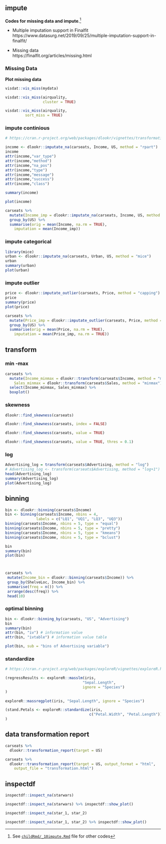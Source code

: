 ## impute

**Codes for missing data and impute**.^[See [`childRmd/_10impute.Rmd`](https://github.com/sbalci/histopathology-template/blob/master/childRmd/_10impute.Rmd) file for other codes]


- Multiple imputation support in Finalfit  
https://www.datasurg.net/2019/09/25/multiple-imputation-support-in-finalfit/

- Missing data  
https://finalfit.org/articles/missing.html






### Missing Data


**Plot missing data**

```r
visdat::vis_miss(mydata)
```



```r
visdat::vis_miss(airquality,
                 cluster = TRUE)
```


```r
visdat::vis_miss(airquality,
         sort_miss = TRUE)
```


### impute continious


```r
# https://cran.r-project.org/web/packages/dlookr/vignettes/transformation.html

income <- dlookr::imputate_na(carseats, Income, US, method = "rpart")
income
attr(income,"var_type")
attr(income,"method")
attr(income,"na_pos")
attr(income,"type")
attr(income,"message")
attr(income,"success")
attr(income,"class")

summary(income)

plot(income)
```



```r
carseats %>%
  mutate(Income_imp = dlookr::imputate_na(carseats, Income, US, method = "knn")) %>%
  group_by(US) %>%
  summarise(orig = mean(Income, na.rm = TRUE),
    imputation = mean(Income_imp))
```


### impute categorical

```r
library(mice)
urban <- dlookr::imputate_na(carseats, Urban, US, method = "mice")
urban 
summary(urban)
plot(urban)
```



### impute outlier

```r
price <- dlookr::imputate_outlier(carseats, Price, method = "capping")
price
summary(price)
plot(price)
```


```r
carseats %>%
  mutate(Price_imp = dlookr::imputate_outlier(carseats, Price, method = "capping")) %>%
  group_by(US) %>%
  summarise(orig = mean(Price, na.rm = TRUE),
    imputation = mean(Price_imp, na.rm = TRUE))
```





## transform


### min -max 

```r
carseats %>% 
  mutate(Income_minmax = dlookr::transform(carseats$Income, method = "minmax"),
    Sales_minmax = dlookr::transform(carseats$Sales, method = "minmax")) %>% 
  select(Income_minmax, Sales_minmax) %>% 
  boxplot()
```


### skewness


```r
dlookr::find_skewness(carseats)

dlookr::find_skewness(carseats, index = FALSE)

dlookr::find_skewness(carseats, value = TRUE)

dlookr::find_skewness(carseats, value = TRUE, thres = 0.1)
```


### log

```r
Advertising_log = transform(carseats$Advertising, method = "log")
# Advertising_log <- transform(carseats$Advertising, method = "log+1")
head(Advertising_log)
summary(Advertising_log)
plot(Advertising_log)
```



## binning

```r
bin <- dlookr::binning(carseats$Income)
bin <- binning(carseats$Income, nbins = 4,
              labels = c("LQ1", "UQ1", "LQ3", "UQ3"))
binning(carseats$Income, nbins = 5, type = "equal")
binning(carseats$Income, nbins = 5, type = "pretty")
binning(carseats$Income, nbins = 5, type = "kmeans")
binning(carseats$Income, nbins = 5, type = "bclust")

bin
summary(bin)
plot(bin)



carseats %>%
 mutate(Income_bin = dlookr::binning(carseats$Income)) %>%
 group_by(ShelveLoc, Income_bin) %>%
 summarise(freq = n()) %>%
 arrange(desc(freq)) %>%
 head(10)

```






### optimal binning

```r
bin <- dlookr::binning_by(carseats, "US", "Advertising")
bin
summary(bin)
attr(bin, "iv") # information value 
attr(bin, "ivtable") # information value table

plot(bin, sub = "bins of Advertising variable")

```


### standardize


```r
# https://cran.r-project.org/web/packages/exploreR/vignettes/exploreR.html

(regressResults <- exploreR::masslm(iris,
                                   "Sepal.Length",
                                   ignore = "Species")
)
 
exploreR::massregplot(iris, "Sepal.Length", ignore = "Species")

(stand.Petals <- exploreR::standardize(iris,
                                      c("Petal.Width", "Petal.Length"))
)
```






## data transformation report


```r
carseats %>%
  dlookr::transformation_report(target = US)

carseats %>%
  dlookr::transformation_report(target = US, output_format = "html", 
    output_file = "transformation.html")

```



## inspectdf

```r
inspectdf::inspect_na(starwars)

inspectdf::inspect_na(starwars) %>% inspectdf::show_plot()

inspectdf::inspect_na(star_1, star_2)

inspectdf::inspect_na(star_1, star_2) %>% inspectdf::show_plot()
```



<!-- References: -->
<!-- Multiple imputation support in Finalfit -->
<!-- https://www.datasurg.net/2019/09/25/multiple-imputation-support-in-finalfit/ -->
<!-- Survival analysis with strata, clusters, frailties and competing risks in in Finalfit -->
<!-- https://www.datasurg.net/2019/09/12/survival-analysis-with-strata-clusters-frailties-and-competing-risks-in-in-finalfit/ -->


















